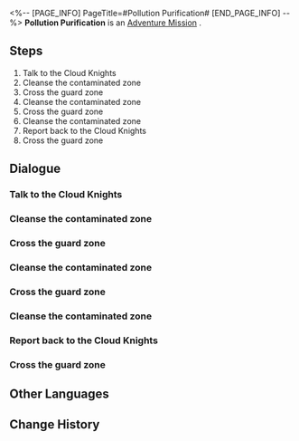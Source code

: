 <%-- [PAGE_INFO]
PageTitle=#Pollution Purification#
[END_PAGE_INFO] --%>
{{Stub|Dialogue, characters, and location(s)}}
{{Mission Infobox
|id            = 4072122
|title         = 
|image         = Mission Pollution Purification.png
|type          = Adventure
|event_name    = 
|chapter       = 
|requirements  = 
|summary       = <!--official mission summary from Fate's Atlas-->
|characters    = <!--characters that appear in this mission-->
|startLocation = <!--location as it intially appears on the mission screen-->
|world         = <!--i.e. Penacony-->
|area          = <!--i.e. A Child's Dream-->
|prev          = 
|next          = 
|exp           = 
|credits       = 
|stellarJade   = 
|other         = 
}}
'''Pollution Purification''' is an [[Adventure Mission]]<!--in [world]-->.

==Steps==
# Talk to the Cloud Knights
# Cleanse the contaminated zone
# Cross the guard zone
# Cleanse the contaminated zone
# Cross the guard zone
# Cleanse the contaminated zone
# Report back to the Cloud Knights
# Cross the guard zone

<!--
==Gameplay Notes==

--><!--
==Trial Character==

-->
==Dialogue==
{{Stub Dialogue}}
===Talk to the Cloud Knights===
{{Mission Description|type=adventure|location=<!--to be added-->|Talk to the Cloud Knights guarding Stargazer Navalia and see if they need any help.}}
{{Dialogue Start}}
:{{tx}}
{{Dialogue End}}

===Cleanse the contaminated zone===
{{Mission Description|type=adventure|location=<!--to be added-->|update|Cleanse all contamination within the area.}}
{{Dialogue Start}}
:{{tx}}
{{Dialogue End}}

===Cross the guard zone===
{{Mission Description|type=adventure|location=<!--to be added-->|update|Use the Diting to cross the guard zone and try not to alert any enemies.}}
{{Dialogue Start}}
:{{tx}}
{{Dialogue End}}

===Cleanse the contaminated zone===
{{Mission Description|type=adventure|location=<!--to be added-->|update|Cleanse all contamination within the area.}}
{{Dialogue Start}}
:{{tx}}
{{Dialogue End}}

===Cross the guard zone===
{{Mission Description|type=adventure|location=<!--to be added-->|update|Use the Diting to cross the guard zone and try not to alert any enemies.}}
{{Dialogue Start}}
:{{tx}}
{{Dialogue End}}

===Cleanse the contaminated zone===
{{Mission Description|type=adventure|location=<!--to be added-->|update|Cleanse all contamination within the area.}}
{{Dialogue Start}}
:{{tx}}
{{Dialogue End}}

===Report back to the Cloud Knights===
{{Mission Description|type=adventure|location=<!--to be added-->|update|Report back to the Cloud Knights guarding Stargazer Navalia and claim the rewards for cleansing the contamination.}}
{{Dialogue Start}}
:{{tx}}
{{Dialogue End}}

===Cross the guard zone===
{{Mission Description|type=adventure|location=<!--to be added-->|update|Use the Diting to cross the guard zone and try not to alert any enemies.}}
{{Dialogue Start}}
:{{tx}}
{{Dialogue End}}

==Other Languages==
{{Other Languages
|en   = Pollution Purification
|zhs  = 污染清理
|zht  = 污染清理
|ja   = 汚染処理
|ko   = 오염 청소
|es   = Limpieza de la contaminación
|fr   = Assainissement de la pollution
|ru   = Очистка от загрязнения
|th   = ชะล้างมลภาวะ
|vi   = Xử Lý Sự Ô Uế
|de   = Verschmutzungsreinigung
|id   = Pembersihan Polusi
|pt   = Purificação de Poluição
}}

==Change History==
{{Change History|1.1}}
